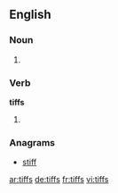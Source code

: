 
==English==

===Noun===
{{head|en}}

# {{plural of|tiff}}

===Verb===
'''tiffs'''

# {{en-third-person singular of|tiff}}

===Anagrams===
* [[stiff#English|stiff]]

[[ar:tiffs]]
[[de:tiffs]]
[[fr:tiffs]]
[[vi:tiffs]]